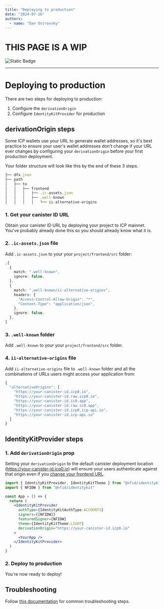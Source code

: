 ```yaml
---
title: "Deploying to production"
date: "2024-07-16"
authors:
  - name: "Dan Ostrovsky"
---
```


# THIS PAGE IS A WIP

![Static Badge](https://img.shields.io/badge/status-wip-red)

---

# Deploying to production

There are two steps for deploying to production:

1. Configure the `derivationOrigin`
2. Configure `IdentityKitProvider` for production

## derivationOrigin steps

Some ICP wallets use your URL to generate wallet addresses, so it's best practice to ensure your
user's wallet addresses don't change if your URL ever changes by configuring your `derivationOrigin`
before your first production deployment.

Your folder structure will look like this by the end of these 3 steps.

```typescript
├── dfx.json
├── path
│   ├── to
│   │   ├── frontend
│   │   │   ├── .ic-assets.json
│   │   │   ├── .well-known
│   │   │   │   └── ii-alternative-origins
```

### 1. Get your canister ID URL

Obtain your canister ID URL by deploying your project to ICP mainnet. You've probably already done
this so you should already know what it is.

### 2. `.ic-assets.json` file

Add `.ic-assets.json` to your your `project/frontend/src` folder:

```typescript
;[
  {
    match: ".well-known",
    ignore: false,
  },
  {
    match: ".well-known/ii-alternative-origins",
    headers: {
      "Access-Control-Allow-Origin": "*",
      "Content-Type": "application/json",
    },
    ignore: false,
  },
]
```

### 3. `.well-known` folder

Add `.well-known` to your your `project/frontend/src` folder.

### 4. `ii-alternative-origins` file

Add `ii-alternative-origins` file to `.well-known` folder and all the combinations of URLs users
might access your application from:

```typescript
{
  "alternativeOrigins": [
    "https://your-canister-id.icp0.io",
    "https://your-canister-id.raw.icp0.io",
    "https://your-canister-id.ic0.app",
    "https://your-canister-id.raw.ic0.app",
    "https://your-canister-id.icp0.icp-api.io",
    "https://your-canister-id.icp-api.io"
  ]
}
```

## IdentityKitProvider steps

### 1. Add `derivationOrigin` prop

Setting your `derivationOrigin` to the default canister deployment location
(https://your-canister-id.icp0.io) will ensure your users authenticate against that origin even if
you [change your frontend URL](./configuring-custom-domain).

```jsx
import { IdentityKitProvider, IdentityKitTheme } from "@nfid/identitykit/react"
import { NFIDW } from "@nfid/identitykit"

const App = () => {
  return (
    <IdentityKitProvider
      authType={IdentityKitAuthType.ACCOUNTS}
      signers={[NFIDW]}
      featuredSigner={NFIDW}
      theme={IdentityKitTheme.LIGHT}
      derivationOrigin="https://your-canister-id.icp0.io"
    >
      <YourApp />
    </IdentityKitProvider>
  )
}
```

### 2. Deploy to production

You're now ready to deploy!

## Troubleshooting

Follow
[this documentation](https://internetcomputer.org/docs/current/developer-docs/identity/internet-identity/alternative-origins)
for common troubleshooting steps.
